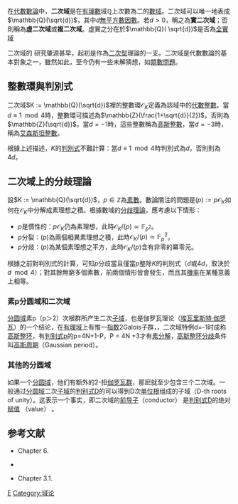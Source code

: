 {{NoteTA
|G1 = Math
|1 = zh-cn:域; zh-tw:體;
}}
在[[代數數論|代數數論]]中，'''二次域'''是在[[有理數|有理數]]域<math>\mathbb{Q}</math>上次數為二的[[數域|數域]]。二次域可以唯一地表成<math>\mathbb{Q}(\sqrt{d})</math>，其中<math>d</math>[[無平方數因數的數|無平方數因數]]。若<math>d>0</math>，稱之為'''實二次域'''；否則稱為'''虛二次域'''或'''複二次域'''。虛實之分在於<math>\mathbb{Q}(
\sqrt{d})</math>是否為[[全實域|全實域]]

二次域的 研究肇源甚早，起初是作為[[二次型|二次型]]理論的一支。二次域是代數數論的基本對象之一，雖然如此，至今仍有一些未解猜想，如[[類數問題|類數問題]]。

==整數環與判別式==
二次域<math>K := \mathbb{Q}(\sqrt{d})</math>裡的整數環<math>\mathcal{O}_K</math>定義為該域中的[[代數整數|代數整數]]。當<math>d \equiv 1 \mod 4</math>時，整數環可描述為<math>\mathbb{Z}(\frac{1+\sqrt{d}}{2})</math>，否則為<math>\mathbb{Z}(\sqrt{d})</math>。當<math>d=-1</math>時，這些整數稱為[[高斯整數|高斯整數]]，當<math>d=-3</math>時，稱為[[艾森斯坦整數|艾森斯坦整數]]。

根據上述描述，<math>K</math>的[[代數數域的判別式|判別式]]不難計算：當<math>d \equiv 1 \mod 4</math>時判別式為<math>d</math>，否則則為<math>4d</math>。

==二次域上的分歧理論==
設<math>K := \mathbb{Q}(\sqrt{d})</math>，<math>p \in \mathbb{Z}</math>為[[素數|素數]]。數論關注的問題是<math>(p) := p \mathcal{O}_K</math>如何在<math>\mathcal{O}_K</math>中分解成素理想之積。根據數域的[[分歧理論|分歧理論]]，應考慮以下情形：

*<math>p</math>是慣性的：<math>p \mathcal{O}_K</math>仍為素理想，此時<math>\mathcal{O}_K/(p) \simeq \mathbb{F}_{p^2}</math>。
*<math>p</math>分裂：<math>(p)</math>為兩個相異素理想之積，此時<math>\mathcal{O}_K/(p) \simeq \mathbb{F}_p^2</math>。
*<math>p</math>分歧：<math>(p)</math>為某個素理想之平方，此時<math>\mathcal{O}_K/(p)</math>含有非零的冪零元。

根據之前對判別式的計算，可知<math>p</math>分歧當且僅當<math>p</math>整除<math>K</math>的判別式（<math>d</math>或<math>4d</math>，取決於<math>d\mod4</math>）；對其餘無窮多個素數，前兩個情形皆會發生，而且其[[機率|機率]]在某種意義上相等。

===素p分圆域和二次域===
[[分圆域|分圆域]]素p（p＞2）次根群所产生二次[[子域|子域]]，也是伽罗瓦理论（[[埃瓦里斯特·伽罗瓦|埃瓦里斯特·伽罗瓦]]）的一个结论，在[[有理域|有理域]]上有惟一[[指数|指数]]2Galois子群，，二次域特例d=-1时成称[[高斯整环|高斯整环]]，有[[判别式|判别式]]p的p=4N+1-P，P = 4N +3才有[[素分解|素分解]]，[[高斯整环|高斯整环]][[分歧|分歧]]条件叫[[高斯周期|高斯周期]]（Gaussian period）。

===其他的分圆域===
如果一个[[分圆域|分圆域]]，他们有额外的2-扭[[伽罗瓦群|伽罗瓦群]]，那麽就至少包含三个二次域。一般通过[[分圆域|分圆域]]二次[[子域|子域]]的[[判别式|判别式]]D的可以得到D次[[单位根|单位根]]组成的子域（D-th roots of unity）。这表示一个事实，即二次域的[[前导子|前导子]]（conductor） 是[[判别式|判别式]]D的绝对[[赋值|赋值]] （value） 。

==参考文献==
{{refbegin|2}}
* {{cite book | author=Duncan Buell | title=Binary quadratic forms: classical theory and modern computations | url=https://archive.org/details/binaryquadraticf0000buel | publisher=[[Springer-Verlag|Springer-Verlag]] | year=1989 | isbn=0-387-97037-1}} Chapter 6.
* {{cite book | author=Pierre Samuel | title=Algebraic number theory | publisher=Hermann/Kershaw | year=1972 }}
* {{cite book | author=I.N. Stewart | coauthors=D.O. Tall | title=Algebraic number theory | publisher=Chapman and Hall | year=1979 | isbn=0-412-13840-9 }} Chapter 3.1.
{{refend}}

[[Category:代數數論|E]]
[[Category:域论|Category:域论]]